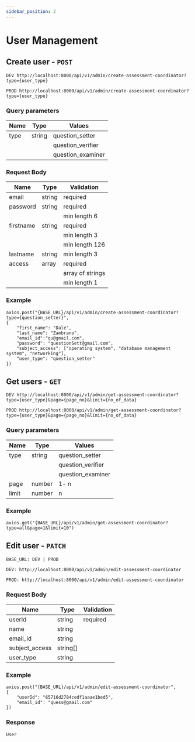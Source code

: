 ```yaml
---
sidebar_position: 2
---
```


# User Management

## Create user - `POST`

`DEV
http://localhost:8000/api/v1/admin/create-assessment-coordinator?type={user_type}`

`PROD
http://localhost:8000/api/v1/admin/create-assessment-coordinator?type={user_type}`

### Query parameters

| Name | Type   | Values            |
| ---- | ------ | ----------------- |
| type | string | question_setter   |
|      |        | question_verifier |
|      |        | question_examiner |

### Request Body

| Name      | Type   | Validation       |
| --------- | ------ | ---------------- |
| email     | string | required         |
| password  | string | required         |
|           |        | min length 6     |
| firstname | string | required         |
|           |        | min length 3     |
|           |        | min length 126   |
| lastname  | string | min length 3     |
| access    | array  | required         |
|           |        | array of strings |
|           |        | min length 1     |

### Example

```
axios.post("{BASE_URL}/api/v1/admin/create-assessment-coordinator?type={question_setter}",
{
    "first_name": "Dale",
    "last_name": "Zambrano",
    "email_id":"qu@gmail.com",
    "password": "questionSett@gmail.com",
    "subject_access": ["operating system", "database management system", "networking"],
    "user_type": "question_setter"
})
```

## Get users - `GET`

`DEV
http://localhost:8000/api/v1/admin/get-assessment-coordinator?type={user_type}&page={page_no}&limit={no_of_data}`

`PROD
http://localhost:8000/api/v1/admin/get-assessment-coordinator?type={user_type}&page={page_no}&limit={no_of_data}`

### Query parameters

| Name  | Type   | Values            |
| ----- | ------ | ----------------- |
| type  | string | question_setter   |
|       |        | question_verifier |
|       |        | question_examiner |
| page  | number | 1- n              |
| limit | number | n                 |

### Example

```
axios.get("{BASE_URL}/api/v1/admin/get-assessment-coordinator?type=all&page=1&limit=10")
```

## Edit user - `PATCH`

`BASE_URL: DEV | PROD`

```
DEV: http://localhost:8000/api/v1/admin/edit-assessment-coordinator
```

```
PROD: http://localhost:8000/api/v1/admin/edit-assessment-coordinator
```

### Request Body

| Name           | Type     | Validation |
| -------------- | -------- | ---------- |
| userId         | string   | required   |
| name           | string   |            |
| email_id       | string   |            |
| subject_access | string[] |            |
| user_type      | string   |            |

### Example

```
axios.post("{BASE_URL}/api/v1/admin/edit-assessment-coordinator",
{
    "userId": "65716d2784cedf1aaae1bed5",
    "email_id": "quess@gmail.com"
})
```

### Response

```
User
```
